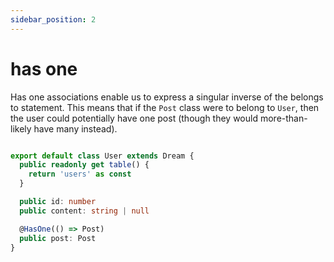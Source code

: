 ```yaml
---
sidebar_position: 2
---
```


# has one

Has one associations enable us to express a singular inverse of the belongs to statement. This means that if the `Post` class were to belong to `User`, then the user could potentially have one post (though they would more-than-likely have many instead).

```ts

export default class User extends Dream {
  public readonly get table() {
    return 'users' as const
  }

  public id: number
  public content: string | null

  @HasOne(() => Post)
  public post: Post
}
```
